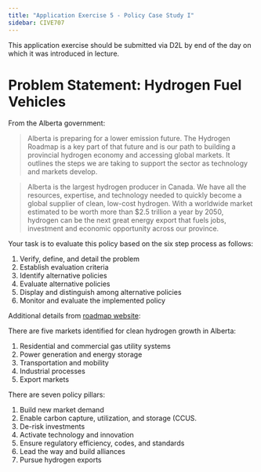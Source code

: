 ```yaml
---
title: "Application Exercise 5 - Policy Case Study I"
sidebar: CIVE707
---
```


::: callout-important
This application exercise should be submitted via D2L by end of the day on which it was introduced in lecture.
:::

# Problem Statement: Hydrogen Fuel Vehicles
From the Alberta government:

> Alberta is preparing for a lower emission future. The Hydrogen Roadmap is a key part of that future and is our path to building a provincial hydrogen economy and accessing global markets. It outlines the steps we are taking to support the sector as technology and markets develop.

> Alberta is the largest hydrogen producer in Canada. We have all the resources, expertise, and technology needed to quickly become a global supplier of clean, low-cost hydrogen. With a worldwide market estimated to be worth more than $2.5 trillion a year by 2050, hydrogen can be the next great energy export that fuels jobs, investment and economic opportunity across our province.

Your task is to evaluate this policy based on the six step process as follows:

1. Verify, define, and detail the problem
2. Establish evaluation criteria
3. Identify alternative policies
4. Evaluate alternative policies
5. Display and distinguish among alternative policies
6. Monitor and evaluate the implemented policy

Additional details from [roadmap website](https://www.alberta.ca/hydrogen-roadmap):

There are five markets identified for clean hydrogen growth in Alberta: 

1. Residential and commercial gas utility systems
2. Power generation and energy storage
3. Transportation and mobility
4. Industrial processes
5. Export markets

There are seven policy pillars:

1. Build new market demand
2. Enable carbon capture, utilization, and storage (CCUS.
3. De-risk investments
4. Activate technology and innovation
5. Ensure regulatory efficiency, codes, and standards
6. Lead the way and build alliances
7. Pursue hydrogen exports